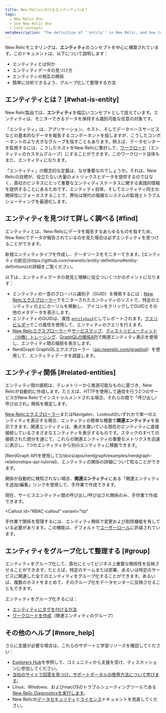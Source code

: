 ```yaml
---
title: New Relicにおけるエンティティとは？
tags:
  - New Relic One
  - Use New Relic One
  - Core concepts
metaDescription: 'The definition of ''entity'' in New Relic, and how to use and organize entities.'
---
```


New Relicモニタリングは、**エンティティ**のコンセプトを中心に構築されています。このドキュメントは、以下について説明します：

* エンティティとは何か
* エンティティデータの見つけ方
* エンティティの相互の関係
* 簡単に分析できるよう、グループ化して整理する方法

## エンティティとは？ [#what-is-entity]

New Relic製品では、**エンティティ**を幅広いコンセプトとして捉えています。エンティティは、モニターできるデータを保持する識別可能な任意の対象です。

「エンティティ」は、アプリケーション、ホスト、そしてデータベースサービスなどの基本的なデータを報告するコンポーネントを指しますが、こうしたコンポーネントのより大きなグループを指すこともあります。例えば、データセンターを監視するには、こうしたホストをNew Relicに集計して、[ワークロード](/docs/new-relic-one/use-new-relic-one/get-started/introduction-new-relic-one)（エンティティのカスタムグループ）にすることができます。このワークロード自体もまた、エンティティになります。

「エンティティ」の概念的な定義は、なぜ重要なのでしょうか。それは、New Relicの目標が、役立たない大量のメトリックスとデータを提供するのではなく、貴社のビジネスにとって重要なエンティティステータスに関する実践的情報を提供することにあるためです。エンティティ自体、そしてエンティティ同士の関係性にフォーカスすることで、弊社は現代の複雑なシステムの監視とトラブルシューティングを最適化します。

## エンティティを見つけて詳しく調べる [#find]

エンティティとは、New Relicにデータを報告するあらゆるものを指すため、New Relicでデータが報告されているのを見た場合は必ずエンティティを見つけることができます。

<Callout variant="tip">
  新規エンティティタイプを作成し、データソースをモニターできます。[エンティティの統合](https://github.com/newrelic/entity-definitions#entity-definitions)の詳細をご覧ください。
</Callout>

以下は、エンティティデータの発見と理解に役立ついくつかのポイントになります：

* エンティティの一意のグローバル識別子（GUID）を検索するには：[New Relicエクスプローラー](/docs/new-relic-one/use-new-relic-one/ui-data/new-relic-one-entity-explorer-view-performance-across-apps-services-hosts)でモニターされたエンティティのリストで、特定のエンティティの上にカーソルを移動し、<Icon name="fe-info"/>
  アイコンをクリックしてGUIDとその他のメタデータを表示します。
* エンティティのGUIDは、属性 [`entityGuid`](/attribute-dictionary/span/entityguid)としてレポートされます。[クエリビルダー](/docs/introduction-chart-builder)でこの属性を使用して、エンティティのクエリを行えます。
* [New Relicエクスプローラー](/docs/new-relic-one/use-new-relic-one/core-concepts/entity-explorer-view-performance-across-apps-services-hosts)や[サービスマップ](/docs/service-maps-dependencies-new-relic-one)、[ディストリビューティッド（分散）トレーシング](/docs/distributed-tracing-new-relic-one)、[GraphQLの関係API](https://docs.newrelic.co.jp/docs/apis/nerdgraph/examples/nerdgraph-relationships-api-tutorial)で関連エンティティ表示を使用し、エンティティ間の接続を表示します。
* NerdGraph GraphiQLエクスプローラー（[api.newrelic.com/graphiql](https://api.newrelic.com/graphiql)）を使用して、エンティティデータを調査します。

## エンティティ関係 [#related-entities]

エンティティ間の接続は、テレメトリーから推測可能なものに基づき、New Relicが自動的に作成します。たとえば、HTTPを使用して通信を行う2つのサービスがNew Relicでインストゥルメントされる場合、それらの間で「呼び出し/呼び出され」関係を推定します。

[New Relicエクスプローラー](/docs/new-relic-one/use-new-relic-one/core-concepts/entity-explorer-view-performance-across-apps-services-hosts)またはNavigator、Lookoutのいずれかで単一のエンティティを表示する場合、エンティティの簡単な概要で**関連エンティティ**を表示できます。関連エンティティは、重点を置いている現在のエンティティに直接接続しているさまざまなエンティティを表示するものです。スタックのすべての接続された部分を通じて、これらの関連エンティティの重要なメトリクスを迅速に表示し、1つのエンティティから別のエンティティに移動できます。

<Callout variant="tip">
  [NerdGraph APIを使用して](/docs/apis/nerdgraph/examples/nerdgraph-relationships-api-tutorial)、エンティティの関係の詳細について知ることができます。
</Callout>

関係が自動的に検知されない場合、**関連エンティティ**にある「関連エンティティを追加/編集」リンクを使用して、手作業で作成できます。

<Callout variant="important">
  現在、サービスエンティティ間の呼び出し/呼び出され関係のみ、手作業で作成できます。
</Callout>

<Callout
  id="RBAC-callout"
  variant="tip"
>
  手作業で関係を管理するには、エンティティ関係で変更および削除機能を有している必要があります。この機能は、デフォルトで[ユーザーロール](/docs/accounts/accounts-billing/new-relic-one-user-management/new-relic-one-user-model-understand-user-structure)に許諾されています。
</Callout>

## エンティティをグループ化して整理する [#group]

エンティティをグループ化して、貴社にとってビジネス上重要な関係性を反映させることができます。たとえば、特定のチームまたは部署、あるいは特定のサービスに関連した全てのエンティティをグループ化することができます。あるいは、複数のホストをまとめて、そのグループ化をデータセンターに反映させることもできます。

エンティティをグループ化するには：

* [エンティティにタグを付ける方法](/docs/new-relic-one/use-new-relic-one/core-concepts/tagging-use-tags-organize-group-what-you-monitor)
* [ワークロードを作成](/docs/new-relic-one/use-new-relic-one/workloads/workloads-new-relic-one-isolate-resolve-incidents-faster)（関連エンティティのグループ）

## その他のヘルプ [#more_help]

さらに支援が必要な場合は、これらのサポートと学習リソースを確認してください：

* [Explorers Hub](https://discuss.newrelic.com/)を参照して、コミュニティから支援を受け、ディスカッションに参加してください。
* [当社のサイトで回答を見つけ、サポートポータルの使用方法について学びます](/docs/using-new-relic/welcome-new-relic/get-started/find-help-use-support-portal)。
* Linux、Windows、およびmacOSのトラブルシューティングツールである[New Relic Diagnosticsを実行します](/docs/using-new-relic/cross-product-functions/troubleshooting/new-relic-diagnostics)。
* New Relicの[データセキュリティ](/docs/security)と[ライセンス](/docs/licenses)ドキュメントを見直してください。
